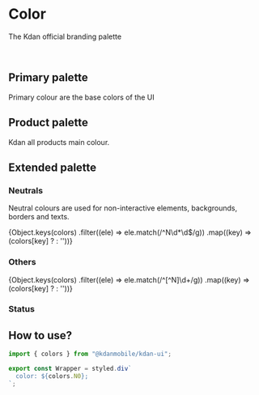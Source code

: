 
<Meta title="Design System/Color" />

# Color

The Kdan official branding palette

<br />

## Primary palette

Primary colour are the base colors of the UI

<Preview withToolbar>
  <Color name="brand" hex={colors.brand} />
  <Color name="primary" hex={colors.primary} />
  <Color name="secondary" hex={colors.secondary} />
</Preview>

## Product palette

Kdan all products main colour.

<Preview withToolbar>
  <Color name="PDF" hex={colors.PDF} />
  <Color name="DS" hex={colors.DS} />
  <Color name="AD" hex={colors.AD} />
  <Color name="WO" hex={colors.WO} />
  <Color name="NL" hex={colors.NL} />
  <Color name="PM" hex={colors.PM} />
  <Color name="PS" hex={colors.PS} />
</Preview>

## Extended palette

### Neutrals

Neutral colours are used for non-interactive elements, backgrounds, borders and texts.

<Preview withToolbar>
  {Object.keys(colors)
    .filter((ele) => ele.match(/^N\d*\d$/g))
    .map((key) => (colors[key] ? <Color name={key} hex={colors[key]} /> : ''))}
</Preview>

### Others

<Preview withToolbar>
  {Object.keys(colors)
    .filter((ele) => ele.match(/^[^N]\d+/g))
    .map((key) => (colors[key] ? <Color name={key} hex={colors[key]} /> : ''))}
</Preview>

### Status

<Preview withToolbar>
  <Color name="error" hex={colors.error} />
  <Color name="warning" hex={colors.warning} />
  <Color name="info" hex={colors.info} />
  <Color name="success" hex={colors.success} />
</Preview>

## How to use?

```styled.js
import { colors } from "@kdanmobile/kdan-ui";

export const Wrapper = styled.div`
  color: ${colors.N0};
`;
```
